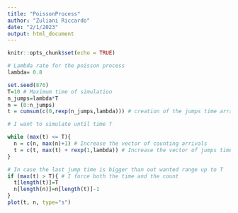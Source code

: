 ```yaml
---
title: "PoissonProcess"
author: "Zuliani Riccardo"
date: "2/1/2023"
output: html_document
---
```


```r
knitr::opts_chunk$set(echo = TRUE)
```


```r
# Lambda rate for the poisson process
lambda= 0.8
```


```r
set.seed(876)
T=10 # Maximum time of simulation
n_jumps=lambda*T
n = (0:n_jumps)
t = cumsum(c(0,rexp(n_jumps,lambda))) # creation of the jumps time array

# I want to simulate until time T

while (max(t) <= T){
  n = c(n, max(n)+1) # Increase the vector of counting arrivals
  t = c(t, max(t) + rexp(1,lambda)) # Increase the vector of jumps time by one simulation
}

# In case the last jump time is bigger than out wanted range up to T
if (max(t) > T){ # I force both the time and the count
  t[length(t)]=T
  n[length(n)]=n[length(t)]-1
}
plot(t, n, type="s")
```

